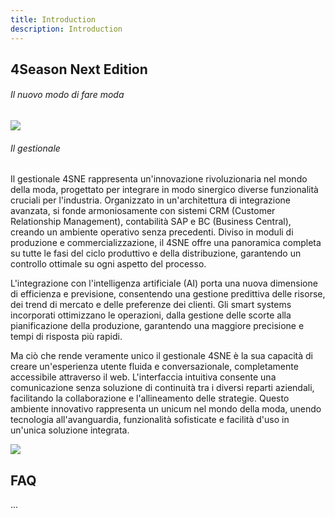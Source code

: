 ```yaml
---
title: Introduction
description: Introduction
---
```

4Season Next Edition
--------------------

###### Il nuovo modo di fare moda

![](assets/MTcwOTI0MTQ0NTM0MA==.png)

###### Il gestionale

Il gestionale 4SNE rappresenta un'innovazione rivoluzionaria nel mondo della moda, progettato per integrare in modo sinergico diverse funzionalità cruciali per l'industria. Organizzato in un'architettura di integrazione avanzata, si fonde armoniosamente con sistemi CRM (Customer Relationship Management), contabilità SAP e BC (Business Central), creando un ambiente operativo senza precedenti. Diviso in moduli di produzione e commercializzazione, il 4SNE offre una panoramica completa su tutte le fasi del ciclo produttivo e della distribuzione, garantendo un controllo ottimale su ogni aspetto del processo.

  

L'integrazione con l'intelligenza artificiale (AI) porta una nuova dimensione di efficienza e previsione, consentendo una gestione predittiva delle risorse, dei trend di mercato e delle preferenze dei clienti. Gli smart systems incorporati ottimizzano le operazioni, dalla gestione delle scorte alla pianificazione della produzione, garantendo una maggiore precisione e tempi di risposta più rapidi.

  

Ma ciò che rende veramente unico il gestionale 4SNE è la sua capacità di creare un'esperienza utente fluida e conversazionale, completamente accessibile attraverso il web. L'interfaccia intuitiva consente una comunicazione senza soluzione di continuità tra i diversi reparti aziendali, facilitando la collaborazione e l'allineamento delle strategie. Questo ambiente innovativo rappresenta un unicum nel mondo della moda, unendo tecnologia all'avanguardia, funzionalità sofisticate e facilità d'uso in un'unica soluzione integrata.

![](assets/MTcwOTI0MTQ0NTM0Ng==.png)

FAQ
---

...